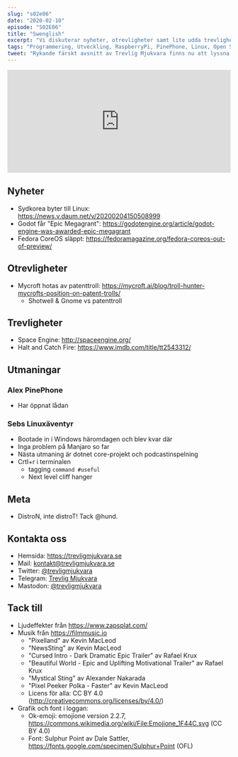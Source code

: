 ```yaml
---
slug: "s02e06"
date: "2020-02-10"
episode: "S02E06"
title: "Swenglish"
excerpt: "Vi diskuterar nyheter, otrevligheter samt lite udda trevligheter. Vi klurar på motiven bakom Epics MegaGrant och Alex PinePhone har anlänt."
tags: "Programmering, Utveckling, RaspberryPi, PinePhone, Linux, Open Source, Plasma, KDE, Godot, Epic, Fedora, CoreOS, Mycroft, Shotwell, Space Engine"
tweet: "Rykande färskt avsnitt av Trevlig Mjukvara finns nu att lyssna på! Udda trevligheter idag.. Vi klurar på motiven bakom Epics MegaGrant och Alex PinePhone har anlänt."
---
```



<SEO title="Swenglish" />
<div>
<iframe src="https://open.spotify.com/embed-podcast/episode/3jdVVzsB22bDUqlighrCqp" width="100%" height="232" frameborder="0" allowtransparency="true" allow="encrypted-media"></iframe>
</div>

## Nyheter

- Sydkorea byter till Linux: https://news.v.daum.net/v/20200204150508999
- Godot får "Epic Megagrant": https://godotengine.org/article/godot-engine-was-awarded-epic-megagrant
- Fedora CoreOS släppt: https://fedoramagazine.org/fedora-coreos-out-of-preview/

## Otrevligheter

- Mycroft hotas av patenttroll: https://mycroft.ai/blog/troll-hunter-mycrofts-position-on-patent-trolls/
  - Shotwell & Gnome vs patenttroll
  
## Trevligheter

- Space Engine: http://spaceengine.org/
- Halt and Catch Fire: https://www.imdb.com/title/tt2543312/

## Utmaningar

### Alex PinePhone

- Har öppnat lådan

### Sebs Linuxäventyr

- Bootade in i Windows häromdagen och blev kvar där
- Inga problem på Manjaro so far
- Nästa utmaning är dotnet core-projekt och podcastinspelning
- Crtl+r i terminalen
  - tagging `command #useful`
  - Next level cliff hanger

## Meta

- DistroN, inte distroT! Tack @hund.

## Kontakta oss

- Hemsida: https://trevligmjukvara.se
- Mail: kontakt@trevligmjukvara.se
- Twitter: [@trevligmjukvara](https://twitter.com/trevligmjukvara)
- Telegram: [Trevlig Mjukvara](https://t.me/trevligmjukvara)
- Mastodon: [@trevligmjukvara](https://mastodon.linuxkompis.se/@trevligmjukvara)

## Tack till

- Ljudeffekter från https://www.zapsplat.com/
- Musik från https://filmmusic.io
  - "Pixelland" av Kevin MacLeod
  - "NewsSting" av Kevin MacLeod
  - "Cursed Intro - Dark Dramatic Epic Trailer" av Rafael Krux
  - "Beautiful World - Epic and Uplifting Motivational Trailer" av Rafael Krux
  - "Mystical Sting" av Alexander Nakarada
  - "Pixel Peeker Polka - Faster" av Kevin MacLeod
  - Licens för alla: CC BY 4.0 (http://creativecommons.org/licenses/by/4.0/)
- Grafik och font i loggan:
  - Ok-emoji: emojione version 2.2.7, https://commons.wikimedia.org/wiki/File:Emojione_1F44C.svg (CC BY 4.0)
  - Font: Sulphur Point av Dale Sattler, https://fonts.google.com/specimen/Sulphur+Point (OFL)
